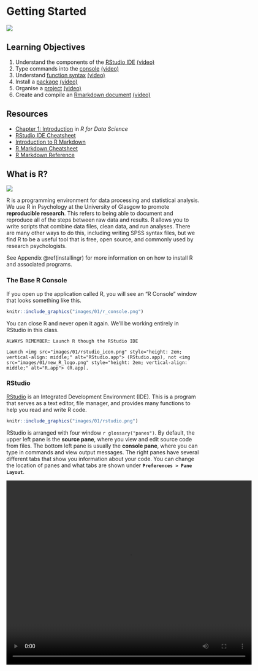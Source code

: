 # Getting Started {#intro}

<img src="images/memes/rstudio.png" class="meme right">

## Learning Objectives

1. Understand the components of the [RStudio IDE](#rstudio_ide) [(video)](https://youtu.be/CbA6ZVlJE78){class="video"}
2. Type commands into the [console](#console) [(video)](https://youtu.be/wbI4c_7y0kE){class="video"}
3. Understand [function syntax](#function_syx) [(video)](https://youtu.be/X5P038N5Q8I){class="video"}
4. Install a [package](#install-package) [(video)](https://youtu.be/u_pvHnqkVCE){class="video"}
5. Organise a [project](#projects) [(video)](https://youtu.be/y-KiPueC9xw ){class="video"}
6. Create and compile an [Rmarkdown document](#rmarkdown) [(video)](https://youtu.be/EqJiAlJAl8Y ){class="video"}


## Resources

* [Chapter 1: Introduction](http://r4ds.had.co.nz/introduction.html) in *R for Data Science*
* [RStudio IDE Cheatsheet](https://github.com/rstudio/cheatsheets/raw/master/rstudio-ide.pdf)
* [Introduction to R Markdown](https://rmarkdown.rstudio.com/lesson-1.html)
* [R Markdown Cheatsheet](https://www.rstudio.com/wp-content/uploads/2016/03/rmarkdown-cheatsheet-2.0.pdf)
* [R Markdown Reference](https://www.rstudio.com/wp-content/uploads/2015/03/rmarkdown-reference.pdf)


## What is R?

<img src="images/01/new_R_logo.png"  class="left meme">

R is a programming environment for data processing and statistical analysis. We use R in Psychology at the University of Glasgow to promote **reproducible research**. This refers to being able to document and reproduce all of the steps between raw data and results. R allows you to write scripts that combine data files, clean data, and run analyses. There are many other ways to do this, including writing SPSS syntax files, but we find R to be a useful tool that is free, open source, and commonly used by research psychologists.

<div class='info'>
See Appendix \@ref(installingr) for more information on on how to install R and associated programs.
</div>


### The Base R Console {#rconsole}

If you open up the application called R, you will see an "R Console" window that looks something like this.

```r
knitr::include_graphics("images/01/r_console.png")
``` 

You can close R and never open it again. We'll be working entirely in RStudio in this class.

```block
ALWAYS REMEMBER: Launch R though the RStudio IDE

Launch <img src="images/01/rstudio_icon.png" style="height: 2em; vertical-align: middle;" alt="RStudio.app"> (RStudio.app), not <img src="images/01/new_R_logo.png" style="height: 2em; vertical-align: middle;" alt="R.app"> (R.app).
```

### RStudio {#rstudio_ide}

[RStudio](http://www.rstudio.com) is an Integrated Development Environment (IDE). This is a program that serves as a text editor, file manager, and provides many functions to help you read and write R code.

```r
knitr::include_graphics("images/01/rstudio.png")
``` 

RStudio is arranged with four window `r glossary("panes")`. By default, the upper left pane is the **source pane**, where you view and edit source code from files. The bottom left pane is usually the **console pane**, where you can type in commands and view output messages. The right panes have several different tabs that show you information about your code. You can change the location of panes and what tabs are shown under **`Preferences > Pane Layout`**.

<video width="640" height="480" controls>
  <source src="http://www.psy.gla.ac.uk/~lisad/r_movies/panes.mov" type="video/mp4">
  Your browser does not support the video tag.
</video>

### Configure RStudio

In this class, you will be learning how to develop **reproducible scripts**.  This means scripts that completely and transparently perform some analysis from start to finish in a way that yields the same result for different people using the same software on different computers. Transparency is a key value of science, as embodied in the "trust but verify" motto. 

<img src="images/memes/forgetting.jpg"  class="right meme">

When you do things reproducibly, others can understand and check your work. This benefits science, but there is a selfish reason, too: the most important person who will benefit from a reproducible script is your future self. When you return to an analysis after two weeks of vacation, you will thank your earlier self for doing things in a transparent, reproducible way, as you can easily pick up right where you left off.

There are two tweaks that you should do to your RStudio installation to maximize reproducibility. Go to the preferences/settings menu, and uncheck the box that says **`Restore .RData into workspace at startup`**.  If you keep things around in your workspace, things will get messy, and unexpected things will happen. You should always start with a clear workspace. This also means that you never want to save your workspace when you exit, so set this to **`Never`**. The only thing you want to save are your scripts.

```r
knitr::include_graphics("images/01/repro.png")
```

<div class="try">
Your settings should have:

* Restore .RData into workspace at startup: `r mcq(c("Checked", answer = "Not Checked"))`
* Save workspace to .RData on exit: `r mcq(c("Always", answer = "Never", "Ask"))`
</div>

## Getting Started

### Console commands {#console}

We are first going to learn about how to interact with the console. In general, you will be developing R scripts or R markdown files, rather than working directly in the console window.  However, you can consider the console a kind of **sandbox** where you can try out lines of code and adapt them until you get them to do what you want. Then you can copy them back into the script editor.

Mostly, however, you will be typing into the script editor window (either into an R script or an R Markdown file) and then sending the commands to the console by placing the cursor on the line and holding down the Ctrl key while you press Enter. The Ctrl+Enter key sequence sends the command in the script to the console.

<img src="images/memes/typos.jpg" class="right meme">

One simple way to learn about the R console is to use it as a calculator. Enter the lines of code below and see if your results match. Be prepared to make lots of typos (at first).

```r
1 + 1
```

The R console remembers a history of the commands you typed in the past. Use the up and down arrow keys on your keyboard to scroll backwards and forwards through your history. It's a lot faster than re-typing.

```r
1 + 1 + 3
```

You can break up math expressions over multiple lines; R waits for a complete expression before processing it.

```r
## here comes a long expression
## let's break it over multiple lines
1 + 2 + 3 + 4 + 5 + 6 +
    7 + 8 + 9 +
    10
```

Text inside quotes is called a `r glossary("string")`.

```r
"Good afternoon"
```

You can break up text over multiple lines; R waits for a close quote before processing it. If you want to include a double quote inside this quoted string, `r glossary("escape")` it with a backslash.

```r
africa <- "I hear the drums echoing tonight  
But she hears only whispers of some quiet conversation  
She's coming in, 12:30 flight  
The moonlit wings reflect the stars that guide me towards salvation  
I stopped an old man along the way  
Hoping to find some old forgotten words or ancient melodies  
He turned to me as if to say, \"Hurry boy, it's waiting there for you\"

- Toto"

cat(africa) # cat() prints the string
```


### Variables {#vars}

Often you want to store the result of some computation for later use.  You can store it in a `r glossary("variable")`. A variable in R:

* contains only letters, numbers, full stops, and underscores
* starts with a letter or a full stop and a letter
* distinguishes uppercase and lowercase letters (`rickastley` is not the same as `RickAstley`)

The following are valid and different variables:

* songdata
* SongData
* song_data
* song.data
* .song.data
* never_gonna_give_you_up_never_gonna_let_you_down

The following are not valid variables:

* _song_data
* 1song
* .1song
* song data
* song-data

Use the assignment operator `<-` to assign the value on the right to the variable named on the left.

```r
## use the assignment operator '<-'
## R stores the number in the variable
x <- 5
```

Now that we have set `x` to a value, we can do something with it:

```r
x * 2

## R evaluates the expression and stores the result in the variable
boring_calculation <- 2 + 2
```

Note that it doesn't print the result back at you when it's stored. To view the result, just type the variable name on a blank line.

```r
boring_calculation
```

Once a variable is assigned a value, its value doesn't change unless you reassign the variable, even if the variables you used to calculate it change. Predict what the code below does and test yourself:

```r
this_year <- 2019
my_birth_year <- 1976
my_age <- this_year - my_birth_year
this_year <- 2020
```

<div class="try">
After all the code above is run:

* `this_year` = `r mcq(c(43, 44, 1976, 2019, answer = 2020))`
* `my_birth_year` = `r mcq(c(43, 44, answer = 1976, 2019, 2020))`
* `my_age` = `r mcq(c(answer = 43, 44, 1976, 2019, 2020))`

</div>


### The environment

Anytime you assign something to a new variable, R creates a new object in the `r glossary("global environment")`. Objects in the global environment exist until you end your session; then they disappear forever (unless you save them).

Look at the **Environment** tab in the upper right pane. It lists all of the variables you have created. Click the broom icon to clear all of the variables and start fresh. You can also use the following functions in the console to view all variables, remove one variable, or remove all variables. 

```r
ls()            # print the variables in the global environment
rm("x")         # remove the variable named x from the global environment
rm(list = ls()) # clear out the global environment
```

```block
In the upper right corner of the Environment tab, change **`List`** to **`Grid`**. Now you can see the type, length, and size of your variables, and reorder the list by any of these attributes.
```

### Whitespace

When you see `>` at the beginning of a line, that means R is waiting for you to start a new command.  However, if you see a `+` instead of `>` at the start of the line, that means R is waiting for you to finish a command you started on a previous line.  If you want to cancel whatever command you started, just press the Esc key in the console window and you'll get back to the `>` command prompt.

```r
# R waits until next line for evaluation
(3 + 2) *
     5
```

It is often useful to break up long functions onto several lines.

```r
cat("3, 6, 9, the goose drank wine",
    "The monkey chewed tobacco on the streetcar line",
    "The line broke, the monkey got choked",
    "And they all went to heaven in a little rowboat",
    sep = "  \n")
```


### Function syntax {#function_syx}

A lot of what you do in R involves calling a `r glossary("function")` and storing the results. A function is a named section of code that can be reused. 

For example, `sd` is a function that returns the standard deviation of the `r glossary("vector")` of numbers that you provide as the input `r glossary("argument")`. Functions are set up like this: 

`function_name(argument1, argument2 = "value")`. 

The arguments in parentheses can be named (like, `argument1 = 10`) or you can skip the names if you put them in the exact same order that they're defined in the function. You can check this by typing `?sd` (or whatever function name you're looking up) into the console and the Help pane will show you the default order under **Usage**. You can also skip arguments that have a default value specified.

Most functions return a value, but may also produce side effects like printing to the console.

To illustrate, the function `rnorm()` generates random numbers from the standard normal distribution.  The help page for `rnorm()` (accessed by typing `?rnorm` in the console) shows that it has the syntax 

`rnorm(n, mean = 0, sd = 1)`

where `n` is the number of randomly generated numbers you want, `mean` is the mean of the distribution, and `sd` is the standard deviation. The default mean is 0, and the default standard deviation is 1. There is no default for `n`, which means you'll get an error if you don't specify it:

```r
rnorm()
```

If you want 10 random numbers from a distribution with mean of 0 and standard deviation, you can just use the defaults.

```r
rnorm(10)
```

If you want 10 numbers from a distribution with a mean of 100:

```r
rnorm(10, 100)
```

This would be an equivalent but less efficient way of calling the function:

```r
rnorm(n = 10, mean = 100)
```

We don't need to name the arguments because R will recognize that we intended to fill in the first and second arguments by their position in the function call. However, if we want to change the default for an argument coming later in the list, then we need to name it. For instance, if we wanted to keep the default `mean = 0` but change the standard deviation to 100 we would do it this way:

```r
rnorm(10, sd = 100)
```

Some functions give a list of options after an argument; this means the default value is the first option. The usage entry for the `power.t.test()` function looks like this:

```r
power.t.test(n = NULL, delta = NULL, sd = 1, sig.level = 0.05,
             power = NULL,
             type = c("two.sample", "one.sample", "paired"),
             alternative = c("two.sided", "one.sided"),
             strict = FALSE, tol = .Machine$double.eps^0.25)
```

<div class="try">
* What is the default value for `sd`? `r mcq(c("NULL", answer = 1, 0.05, "two.sample"))`
* What is the default value for `type`? `r mcq(c("NULL", answer = "two.sample", "one.sample", "paired"))`
* Which is equivalent to `power.t.test(100, 0.5)`? `r mcq(c("power.t.test(100, 0.5, sig.level = 1, sd = 0.05)", "power.t.test()", "power.t.test(n = 100)", answer="power.t.test(delta = 0.5, n = 100)"))`
</div>

### Getting help {#help}

Start up help in a browser using the function `help.start()`.

If a function is in base R or a loaded package, you can use the `help("function_name")` function or the `?function_name` shortcut to access the help file. If the package isn't loaded, specify the package name as the second argument to the help function.

```r
# these methods are all equivalent ways of getting help
help("rnorm")
?rnorm
help("rnorm", package="stats") 
```

When the package isn't loaded or you aren't sure what package the function is in, use the shortcut `??function_name`.

<div class="try">
* What is the first argument to the `mean` function? `r mcq(c("trim", "na.rm", "mean", answer="x"))`
* What package is `read_excel` in? `r mcq(c("readr", answer="readxl", "base", "stats"))`
</div>

## Add-on packages {#install-package}

One of the great things about R is that it is **user extensible**: anyone can create a new add-on software package that extends its functionality. There are currently thousands of add-on packages that R users have created to solve many different kinds of problems, or just simply to have fun. There are packages for data visualisation, machine learning, neuroimaging, eyetracking, web scraping, and playing games such as Sudoku.

Add-on packages are not distributed with base R, but have to be downloaded and installed from an archive, in the same way that you would, for instance, download and install a fitness app on your smartphone.

The main repository where packages reside is called CRAN, the Comprehensive R Archive Network. A package has to pass strict tests devised by the R core team to be allowed to be part of the CRAN archive. You can install from the CRAN archive through R using the `install.packages()` function.

There is an important distinction between **installing** a package and **loading** a package.

### Installing a package 

<img src="images/memes/pokemon.gif" class="meme right">

This is done using `install.packages()`. This is like installing an app on your phone: you only have to do it once and the app will remain installed until you remove it. For instance, if you want to use PokemonGo on your phone, you install it once from the App Store or Play Store, and you don't have to re-install it each time you want to use it. Once you launch the app, it will run in the background until you close it or restart your phone. Likewise, when you install a package, the package will be available (but not *loaded*) every time you open up R.

```block
You may only be able to permanently install packages if you are using R on your own system; you may not be able to do this on public workstations if you lack the appropriate privileges.
```

Install the `ggExtra` package on your system. This package lets you create plots with marginal histograms.

```r
install.packages("ggExtra")
```

If you don't already have packages like ggplot2 and shiny installed, it will also install these **dependencies** for you. If you don't get an error message at the end, the installation was successful. 

### Loading a package

This is done using `library(packagename)`. This is like **launching** an app on your phone: the functionality is only there where the app is launched and remains there until you close the app or restart. Likewise, when you run `library(packagename)` within a session, the functionality of the package referred to by `packagename` will be made available for your R session. The next time you start R, you will need to run the `library()` function again if you want to access its functionality.

You can load the functions in `ggExtra` for your current R session as follows:

```r
library(ggExtra)
```

You might get some red text when you load a package, this is normal. It is usually warning you that this package has functions that have the same name as other packages you've already loaded.

```block
You can use the convention `package::function()` to indicate in which add-on package a function resides. For instance, if you see `readr::read_csv()`, that refers to the function `read_csv()` in the `readr` add-on package.
```

Now you can run the function `ggExtra::runExample()`, which runs an interactive example of marginal plots using shiny.

```r
ggExtra::runExample()
```



### Install from GitHub

Many R packages are not yet on CRAN because they are still in development. Increasingly, datasets and code for papers are available as packages you can download from github. You'll need to install the devtools package to be able to install packages from github. Check if you have a package installed by trying to load it (e.g., if you don't have devtools installed, `library("devtools")` will display an error message) or by searching for it in the packages tab in the lower right pane. All listed packages are installed; all checked packages are currently loaded.

```r
knitr::include_graphics("images/01/packages.png")
```

```r
# install devtools if you get
# Error in loadNamespace(name) : there is no package called ‘devtools’
# install.packages("devtools")
devtools::install_github("psyteachr/msc-data-skills")
```

After you install the dataskills package, load it using the `library()` function. You can then try out some of the functions below.

* `book()` opens a local copy of this book in your web browser. 
* `app("plotdemo")` opens a shiny app that lets you see how simulated data would look in different plot styles
* `exercise(1)` creates and opens a file containing the exercises for this chapter
* `?disgust` shows you the documentation for the built-in dataset `disgust`, which we will be using in future lessons

```r
library(dataskills)
book()
app("plotdemo")
exercise(1)
?disgust
```


```block
How many different ways can you find to discover what functions are available in the dataskills package?
```


## Organising a project {#projects}

Projects in RStudio are a way to group all of the files you need for one project. Most projects include scripts, data files, and output files like the PDF version of the script or images.

```block
Make a new directory where you will keep all of your materials for this class. If you're using a lab computer, make sure you make this directory in your network drive so you can access it from other computers. 

Choose **`New Project...`** under the **`File`** menu to create a new project called `01-intro` in this directory.
```

### Structure {#structure}

Here is what an R script looks like. Don't worry about the details for now.

```r
# load add-on packages
library(tidyverse)

# set variables ----
n <- 100

# simulate data ----
data <- data.frame(
  id = 1:n,
  dv = c(rnorm(n/2, 0), rnorm(n/2, 1)),
  condition = rep(c("A", "B"), each = n/2)
)

# plot data ----
ggplot(data, aes(condition, dv)) +
  geom_violin(trim = FALSE) +
  geom_boxplot(width = 0.25, 
               aes(fill = condition),
               show.legend = FALSE)

# save plot ----
ggsave("sim_data.png", width = 8, height = 6)

```

It's best if you follow the following structure when developing your own scripts: 

* load in any add-on packages you need to use
* define any custom functions
* load or simulate the data you will be working with
* work with the data
* save anything you need to save

Often when you are working on a script, you will realize that you need to load another add-on package. Don't bury the call to `library(package_I_need)` way down in the script. Put it in the top, so the user has an overview of what packages are needed.

You can add comments to an R script by with the hash symbol (`#`). The R interpreter will ignore characters from the hash to the end of the line.

```r
## comments: any text from '#' on is ignored until end of line
22 / 7  # approximation to pi
```

```block
If you add 4 or more dashes to the end of a comment, it acts like a header and creates an outline that you can see in the document outline (shift-cmd-O).
```

### Reproducible reports with R Markdown {#rmarkdown}

We will make reproducible reports following the principles of [literate programming](https://en.wikipedia.org/wiki/Literate_programming). The basic idea is to have the text of the report together in a single document along with the code needed to perform all analyses and generate the tables. The report is then "compiled" from the original format into some other, more portable format, such as HTML or PDF. This is different from traditional cutting and pasting approaches where, for instance, you create a graph in Microsoft Excel or a statistics program like SPSS and then paste it into Microsoft Word.

We will use [R Markdown](http://rmarkdown.rstudio.com/lesson-1.html) to create reproducible reports, which enables mixing of text and code. A reproducible script will contain sections of code in code blocks. A code block starts and ends with backtick symbols in a row, with some infomation about the code between curly brackets, such as `{r chunk-name, echo=FALSE}` (this runs the code, but does not show the text of the code block in the compiled document). The text outside of code blocks is written in `r glossary("markdown")`, which is a way to specify formatting, such as headers, paragraphs, lists, bolding, and links.

```r
knitr::include_graphics("images/01/reproducibleScript.png")
```

If you open up a new RMarkdown file from a template, you will see an example document with several code blocks in it. To create an HTML or PDF report from an R Markdown (Rmd) document, you compile it.  Compiling a document is called `r glossary("knitting", "knit")` in RStudio. There is a button that looks like a ball of yarn with needles through it that you click on to compile your file into a report. 

```block
Create a new R Markdown file from the **`File > New File > R Markdown...`** menu. Change the title and author, then click the knit button to create an html file.
```


### Working Directory

Where should you put all of your files? When developing an analysis, you usually want to have all of your scripts and data files in one subtree of your computer's directory structure. Usually there is a single **working directory** where your data and scripts are stored.

Your script should only reference files in three locations, using the appropriate format.

| Where                    | Example |
|--------------------------|---------|
| on the web               | "https://psyteachr.github.io/msc-data-skills/data/disgust_scores.csv" |
| in the working directory | "disgust_scores.csv"  |
| in a subdirectory        | "data/disgust_scores.csv" |

```block
Never set or change your working directory in a script. 
```

If you are working with an R Markdown file, it will automatically use the same directory the .Rmd file is in as the working directory. 

If you are working with R scripts, store your main script file in the top-level directory and manually set your working directory to that location. You will have to reset the working directory each time you open RStudio, unless you create a `r glossary("project")` and access the script from the project. 

For instance, if you are on a Windows machine your data and scripts are in the directory `C:\Carla's_files\thesis2\my_thesis\new_analysis`, you will set your working directory in one of two ways: (1) by going to the `Session` pull down menu in RStudio and choosing `Set Working Directory`, or (2) by typing `setwd("C:\Carla's_files\thesis2\my_thesis\new_analysis")` in the console window.

```block
It's tempting to make your life simple by putting the `setwd()` command in your script. Don't do this! Others will not have the same directory tree as you (and when your laptop dies and you get a new one, neither will you).

When manually setting the working directory, always do so by using the **`Session > Set Working Directory`** pull-down option or by typing `setwd()` in the console.
```

If your script needs a file in a subdirectory of `new_analysis`, say, `data/questionnaire.csv`, load it in using a `r glossary("relative path")` so that it is accessible if you move the folder `new_analysis` to another location or computer:

```r
dat <- read_csv("data/questionnaire.csv")  # correct
```

Do not load it in using an absolute path:

```r
dat <- read_csv("C:/Carla's_files/thesis22/my_thesis/new_analysis/data/questionnaire.csv")   # wrong
```

```block
Also note the convention of using forward slashes, unlike the Windows-specific convention of using backward slashes. This is to make references to files platform independent.
```


## Exercises

Download the first set of [exercises](exercises/01_intro_exercise.Rmd) and put it in the project directory you created earlier for today's exercises. See the [answers](exercises/01_intro_answers.Rmd) only after you've attempted all the questions.

```r
# run this to access the exercise
dataskills::exercise(1)

# run this to access the answers
dataskills::exercise(1, answers = TRUE)
```

